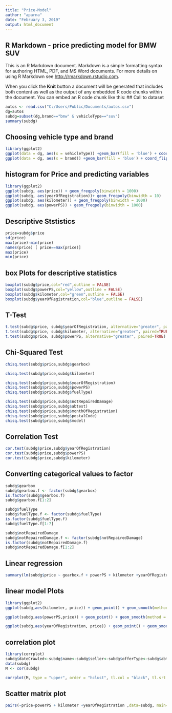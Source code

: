 ```yaml
---
title: "Price-Model"
author: "aparna"
date: "February 3, 2019"
output: html_document
---
```



## R Markdown - price predicting model for BMW SUV

This is an R Markdown document. Markdown is a simple formatting syntax for authoring HTML, PDF, and MS Word documents. For more details on using R Markdown see <http://rmarkdown.rstudio.com>.

When you click the **Knit** button a document will be generated that includes both content as well as the output of any embedded R code chunks within the document. You can embed an R code chunk like this:
## Call to dataset
```r
autos <- read.csv("C:/Users/Public/Documents/autos.csv")
dg=autos
subdg=subset(dg,brand=="bmw" & vehicleType=="suv")
summary(subdg)
```

## Choosing vehicle type and brand
```r
library(ggplot2)
ggplot(data = dg, aes(x = vehicleType)) +geom_bar(fill = 'blue') + coord_flip()
ggplot(data = dg, aes(x = brand)) +geom_bar(fill = 'blue') + coord_flip()

```

## histogram for Price and predicting variables
```r
library(ggplot2)
ggplot(subdg, aes(price)) + geom_freqpoly(binwidth = 1000)
ggplot(subdg, aes(yearOfRegistration))+ geom_freqpoly(binwidth = 10)
ggplot(subdg, aes(kilometer)) + geom_freqpoly(binwidth = 1000)
ggplot(subdg, aes(powerPS)) + geom_freqpoly(binwidth = 1000)
```

## Descriptive Ststistics

```r
price=subdg$price
sd(price)
max(price)-min(price)
names(price) [ price==max(price)]
max(price)
min(price)

```

## box Plots for descriptive statistics
```r

boxplot(subdg$price,col="red",outline = FALSE)
boxplot(subdg$powerPS,col="yellow",outline = FALSE)
boxplot(subdg$kilometer,col="green",outline = FALSE)
boxplot(subdg$yearOfRegistration,col="blue",outline = FALSE)

```

## T-Test
```r
t.test(subdg$price, subdg$yearOfRegistration, alternative="greater", paired=TRUE)
t.test(subdg$price, subdg$kilometer, alternative="greater", paired=TRUE)
t.test(subdg$price, subdg$powerPS, alternative="greater", paired=TRUE)

```

## Chi-Squared Test
```r

chisq.test(subdg$price,subdg$gearbox)

chisq.test(subdg$price,subdg$kilometer)

chisq.test(subdg$price,subdg$yearOfRegistration)
chisq.test(subdg$price,subdg$powerPS)
chisq.test(subdg$price,subdg$fuelType)

chisq.test(subdg$price,subdg$notRepairedDamage)
chisq.test(subdg$price,subdg$abtest)
chisq.test(subdg$price,subdg$monthOfRegistration)
chisq.test(subdg$price,subdg$postalCode)
chisq.test(subdg$price,subdg$model)
```

## Correlation Test

```r

cor.test(subdg$price,subdg$yearOfRegistration)
cor.test(subdg$price,subdg$powerPS)
cor.test(subdg$price,subdg$kilometer)
```



## Converting categorical values to factor

```r

subdg$gearbox
subdg$gearbox.f <- factor(subdg$gearbox)
is.factor(subdg$gearbox.f)
subdg$gearbox.f[1:2]

```

```r

subdg$fuelType
subdg$fuelType.f <- factor(subdg$fuelType)
is.factor(subdg$fuelType.f)
subdg$fuelType.f[1:7]

```

```r

subdg$notRepairedDamage
subdg$notRepairedDamage.f <- factor(subdg$notRepairedDamage)
is.factor(subdg$notRepairedDamage.f)
subdg$notRepairedDamage.f[1:2]

```

## Linear regression
```r
summary(lm(subdg$price ~ gearbox.f + powerPS + kilometer +yearOfRegistration +fuelType.f +notRepairedDamage.f, data = subdg))

```


## linear model Plots
```r
library(ggplot2)
ggplot(subdg,aes(kilometer, price)) + geom_point() + geom_smooth(method ="lm")+xlab("Mileage") + ylab("Price")

ggplot(subdg,aes(powerPS,price)) + geom_point() + geom_smooth(method = "lm")+xlab("Horsepower") + ylab("Price")

ggplot(subdg,aes(yearOfRegistration, price)) + geom_point() + geom_smooth(method = "lm")+xlab("Year Of Registration") + ylab("Price")

```

## correlation plot
```r
library(corrplot)
subdg$dateCrawled<-subdg$name<-subdg$seller<-subdg$offerType<-subdg$abtest<-subdg$gearbox<-subdg$model<-subdg$fuelType<- subdg$notRepairedDamage<-subdg$dateCreated<-subdg$nrOfPictures<-subdg$postalCode<-subdg$lastSeen<-subdg$vehicleType<-subdg$brand<-subdg$gearbox.f<-subdg$fuelType.f<-subdg$notRepairedDamage.f<-subdg$monthOfRegistration<- NULL
data(subdg) 
M <- cor(subdg) 

corrplot(M, type = "upper", order = "hclust", tl.col = "black", tl.srt = 45)

```

## Scatter matrix plot

```r
pairs(~price+powerPS + kilometer +yearOfRegistration ,data=subdg, main="Price Predictor Matrix",col="blue")

```

